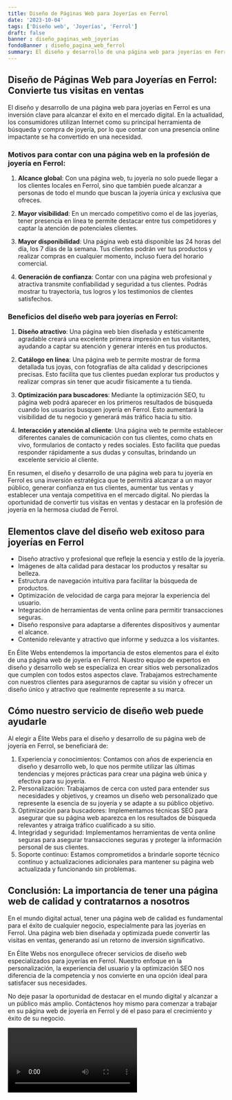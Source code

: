 ```yaml
---
title: Diseño de Páginas Web para Joyerías en Ferrol
date: '2023-10-04'
tags: ['Diseño web', 'Joyerías', 'Ferrol']
draft: false
banner : diseño_paginas_web_joyerías
fondoBanner : diseño_pagina_web_ferrol
summary: El diseño y desarrollo de una página web para joyerías en Ferrol es una inversión clave para alcanzar el éxito en el mercado digital. En la actualidad, los consumidores utilizan Internet como su principal herramienta de búsqueda y compra de joyería, por lo que contar con una presencia online impactante se ha convertido en una necesidad.
---
```


## Diseño de Páginas Web para Joyerías en Ferrol: Convierte tus visitas en ventas

El diseño y desarrollo de una página web para joyerías en Ferrol es una inversión clave para alcanzar el éxito en el mercado digital. En la actualidad, los consumidores utilizan Internet como su principal herramienta de búsqueda y compra de joyería, por lo que contar con una presencia online impactante se ha convertido en una necesidad.

### Motivos para contar con una página web en la profesión de joyería en Ferrol:

1. **Alcance global**: Con una página web, tu joyería no solo puede llegar a los clientes locales en Ferrol, sino que también puede alcanzar a personas de todo el mundo que buscan la joyería única y exclusiva que ofreces. 

2. **Mayor visibilidad**: En un mercado competitivo como el de las joyerías, tener presencia en línea te permite destacar entre tus competidores y captar la atención de potenciales clientes. 

3. **Mayor disponibilidad**: Una página web está disponible las 24 horas del día, los 7 días de la semana. Tus clientes podrán ver tus productos y realizar compras en cualquier momento, incluso fuera del horario comercial.

4. **Generación de confianza**: Contar con una página web profesional y atractiva transmite confiabilidad y seguridad a tus clientes. Podrás mostrar tu trayectoria, tus logros y los testimonios de clientes satisfechos.

### Beneficios del diseño web para joyerías en Ferrol:

1. **Diseño atractivo**: Una página web bien diseñada y estéticamente agradable creará una excelente primera impresión en tus visitantes, ayudando a captar su atención y generar interés en tus productos.

2. **Catálogo en línea**: Una página web te permite mostrar de forma detallada tus joyas, con fotografías de alta calidad y descripciones precisas. Esto facilita que tus clientes puedan explorar tus productos y realizar compras sin tener que acudir físicamente a tu tienda.

3. **Optimización para buscadores**: Mediante la optimización SEO, tu página web podrá aparecer en los primeros resultados de búsqueda cuando los usuarios busquen joyería en Ferrol. Esto aumentará la visibilidad de tu negocio y generará más tráfico hacia tu sitio.

4. **Interacción y atención al cliente**: Una página web te permite establecer diferentes canales de comunicación con tus clientes, como chats en vivo, formularios de contacto y redes sociales. Esto facilita que puedas responder rápidamente a sus dudas y consultas, brindando un excelente servicio al cliente.

En resumen, el diseño y desarrollo de una página web para tu joyería en Ferrol es una inversión estratégica que te permitirá alcanzar a un mayor público, generar confianza en tus clientes, aumentar tus ventas y establecer una ventaja competitiva en el mercado digital. No pierdas la oportunidad de convertir tus visitas en ventas y destacar en la profesión de joyería en la hermosa ciudad de Ferrol.

<GifSeo />

<Cta />

## Elementos clave del diseño web exitoso para joyerías en Ferrol

- Diseño atractivo y profesional que refleje la esencia y estilo de la joyería.
- Imágenes de alta calidad para destacar los productos y resaltar su belleza.
- Estructura de navegación intuitiva para facilitar la búsqueda de productos.
- Optimización de velocidad de carga para mejorar la experiencia del usuario.
- Integración de herramientas de venta online para permitir transacciones seguras.
- Diseño responsive para adaptarse a diferentes dispositivos y aumentar el alcance.
- Contenido relevante y atractivo que informe y seduzca a los visitantes.

En Élite Webs entendemos la importancia de estos elementos para el éxito de una página web de joyería en Ferrol. Nuestro equipo de expertos en diseño y desarrollo web se especializa en crear sitios web personalizados que cumplen con todos estos aspectos clave. Trabajamos estrechamente con nuestros clientes para asegurarnos de captar su visión y ofrecer un diseño único y atractivo que realmente represente a su marca.

## Cómo nuestro servicio de diseño web puede ayudarle

Al elegir a Élite Webs para el diseño y desarrollo de su página web de joyería en Ferrol, se beneficiará de:

1. Experiencia y conocimientos: Contamos con años de experiencia en diseño y desarrollo web, lo que nos permite utilizar las últimas tendencias y mejores prácticas para crear una página web única y efectiva para su joyería.
2. Personalización: Trabajamos de cerca con usted para entender sus necesidades y objetivos, y creamos un diseño web personalizado que represente la esencia de su joyería y se adapte a su público objetivo.
3. Optimización para buscadores: Implementamos técnicas SEO para asegurar que su página web aparezca en los resultados de búsqueda relevantes y atraiga tráfico cualificado a su sitio.
4. Integridad y seguridad: Implementamos herramientas de venta online seguras para asegurar transacciones seguras y proteger la información personal de sus clientes.
5. Soporte continuo: Estamos comprometidos a brindarle soporte técnico continuo y actualizaciones adicionales para mantener su página web actualizada y funcionando sin problemas.

## Conclusión: La importancia de tener una página web de calidad y contratarnos a nosotros

En el mundo digital actual, tener una página web de calidad es fundamental para el éxito de cualquier negocio, especialmente para las joyerías en Ferrol. Una página web bien diseñada y optimizada puede convertir las visitas en ventas, generando así un retorno de inversión significativo.

En Élite Webs nos enorgullece ofrecer servicios de diseño web especializados para joyerías en Ferrol. Nuestro enfoque en la personalización, la experiencia del usuario y la optimización SEO nos diferencia de la competencia y nos convierte en una opción ideal para satisfacer sus necesidades.

No deje pasar la oportunidad de destacar en el mundo digital y alcanzar a un público más amplio. Contáctenos hoy mismo para comenzar a trabajar en su página web de joyería en Ferrol y dé el paso para el crecimiento y éxito de su negocio.

<Video />

<CtaBot job='Joyerías' city='Ferrol'/>

<Gmaps query='Ferrol+españa+maps' />